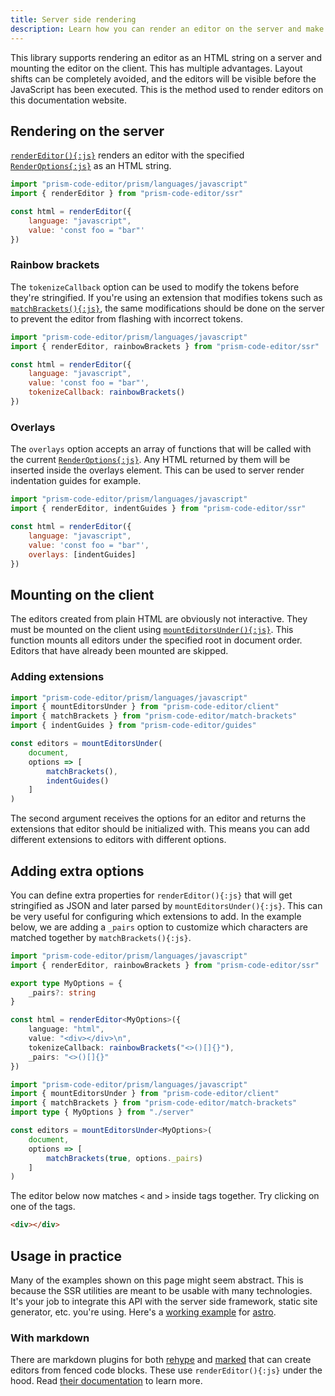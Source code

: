 ```yaml
---
title: Server side rendering
description: Learn how you can render an editor on the server and make it interactive on the client.
---
```



This library supports rendering an editor as an HTML string on a server and mounting the editor on the client. This has multiple advantages. Layout shifts can be completely avoided, and the editors will be visible before the JavaScript has been executed. This is the method used to render editors on this documentation website.

## Rendering on the server

[`renderEditor(){:js}`](/api-reference/ssr/f-rendereditor) renders an editor with the specified [`RenderOptions{:js}`](/api-reference/ssr/t-renderoptions) as an HTML string.

```js editor
import "prism-code-editor/prism/languages/javascript"
import { renderEditor } from "prism-code-editor/ssr"

const html = renderEditor({
	language: "javascript",
	value: 'const foo = "bar"'
})
```

### Rainbow brackets

The `tokenizeCallback` option can be used to modify the tokens before they're stringified. If you're using an extension that modifies tokens such as [`matchBrackets(){:js}`](/api-reference/match-brackets/f-matchbrackets), the same modifications should be done on the server to prevent the editor from flashing with incorrect tokens.

```js editor
import "prism-code-editor/prism/languages/javascript"
import { renderEditor, rainbowBrackets } from "prism-code-editor/ssr"

const html = renderEditor({
	language: "javascript",
	value: 'const foo = "bar"',
	tokenizeCallback: rainbowBrackets()
})
```

### Overlays

The `overlays` option accepts an array of functions that will be called with the current [`RenderOptions{:js}`](/api-reference/ssr/t-renderoptions). Any HTML returned by them will be inserted inside the overlays element. This can be used to server render indentation guides for example.

```js editor
import "prism-code-editor/prism/languages/javascript"
import { renderEditor, indentGuides } from "prism-code-editor/ssr"

const html = renderEditor({
	language: "javascript",
	value: 'const foo = "bar"',
	overlays: [indentGuides]
})
```

## Mounting on the client

The editors created from plain HTML are obviously not interactive. They must be mounted on the client using [`mountEditorsUnder(){:js}`](/api-reference/client/f-mounteditorsunder). This function mounts all editors under the specified root in document order. Editors that have already been mounted are skipped.

### Adding extensions

```js editor
import "prism-code-editor/prism/languages/javascript"
import { mountEditorsUnder } from "prism-code-editor/client"
import { matchBrackets } from "prism-code-editor/match-brackets"
import { indentGuides } from "prism-code-editor/guides"

const editors = mountEditorsUnder(
	document,
	options => [
		matchBrackets(),
		indentGuides()
	]
)
```

The second argument receives the options for an editor and returns the extensions that editor should be initialized with. This means you can add different extensions to editors with different options.

## Adding extra options

You can define extra properties for `renderEditor(){:js}` that will get stringified as JSON and later parsed by `mountEditorsUnder(){:js}`. This can be very useful for configuring which extensions to add. In the example below, we are adding a `_pairs` option to customize which characters are matched together by `matchBrackets(){:js}`.

```ts editor file="server.ts"
import "prism-code-editor/prism/languages/javascript"
import { renderEditor, rainbowBrackets } from "prism-code-editor/ssr"

export type MyOptions = {
	_pairs?: string
}

const html = renderEditor<MyOptions>({
	language: "html",
	value: "<div></div>\n",
	tokenizeCallback: rainbowBrackets("<>()[]{}"),
	_pairs: "<>()[]{}"
})
```

```ts editor file="client.ts"
import "prism-code-editor/prism/languages/javascript"
import { mountEditorsUnder } from "prism-code-editor/client"
import { matchBrackets } from "prism-code-editor/match-brackets"
import type { MyOptions } from "./server"

const editors = mountEditorsUnder<MyOptions>(
	document,
	options => [
		matchBrackets(true, options._pairs)
	]
)
```

The editor below now matches `<` and `>` inside tags together. Try clicking on one of the tags.

```html editor _pairs="<>()[]{}"
<div></div>

```

## Usage in practice

Many of the examples shown on this page might seem abstract. This is because the SSR utilities are meant to be usable with many technologies. It's your job to integrate this API with the server side framework, static site generator, etc. you're using. Here's a [working example](https://stackblitz.com/edit/withastro-astro-yfajet?file=src%2Fcomponents%2Fmount.ts,src%2Fcomponents%2Fextensions.ts,src%2Fcomponents%2FEditor.astro) for [astro](https://astro.build).

### With markdown

There are markdown plugins for both [rehype](https://github.com/rehypejs/rehype) and [marked](https://github.com/markedjs/marked) that can create editors from fenced code blocks. These use `renderEditor(){:js}` under the hood. Read [their documentation](/markdown-plugins/getting-started) to learn more.
